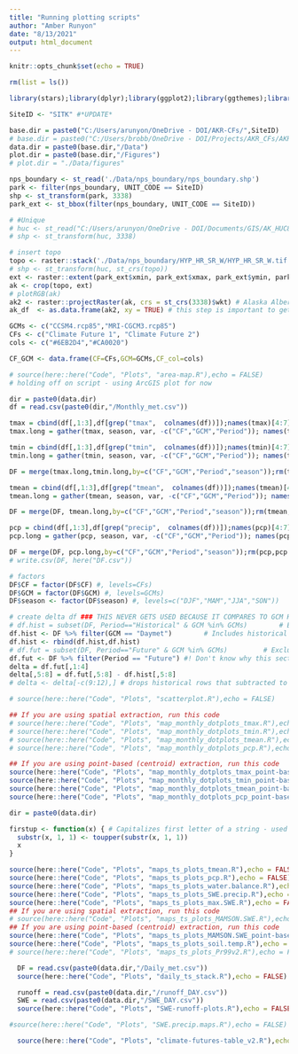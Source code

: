 ```yaml
---
title: "Running plotting scripts"
author: "Amber Runyon"
date: "8/13/2021"
output: html_document
---
```


```r
knitr::opts_chunk$set(echo = TRUE)
```

```r
rm(list = ls())

library(stars);library(dplyr);library(ggplot2);library(ggthemes);library(viridis);library(here);library(ggrepel);library(rlang);library(units); library(tidyr); library(lemon);library(ggpubr);library(gridExtra);library(grid); library(gtable); library(lubridate);library(terra);library(raster)

SiteID <- "SITK" #*UPDATE*

base.dir = paste0("C:/Users/arunyon/OneDrive - DOI/AKR-CFs/",SiteID) 
# base.dir = paste0("C:/Users/brobb/OneDrive - DOI/Projects/AKR_CFs/AKR-CFs/",SiteID) #*UPDATE*
data.dir = paste0(base.dir,"/Data")
plot.dir = paste0(base.dir,"/Figures")
# plot.dir = "./Data/figures"

nps_boundary <- st_read('./Data/nps_boundary/nps_boundary.shp')
park <- filter(nps_boundary, UNIT_CODE == SiteID)
shp <- st_transform(park, 3338)
park_ext <- st_bbox(filter(nps_boundary, UNIT_CODE == SiteID))

# #Unique
# huc <- st_read("C:/Users/arunyon/OneDrive - DOI/Documents/GIS/AK_HUC8/Kachemak_Tuxedni.shp")
# shp <- st_transform(huc, 3338)

# insert topo
topo <- raster::stack('./Data/nps_boundary/HYP_HR_SR_W/HYP_HR_SR_W.tif') # read in as stack so can see RBG layers
# shp <- st_transform(huc, st_crs(topo))
ext <- raster::extent(park_ext$xmin, park_ext$xmax, park_ext$ymin, park_ext$ymax) # extent defined by lat/long
ak <- crop(topo, ext)
# plotRGB(ak)
ak2 <- raster::projectRaster(ak, crs = st_crs(3338)$wkt) # Alaska Albers 
ak_df  <- as.data.frame(ak2, xy = TRUE) # this step is important to get it to plot in ggplot

GCMs <- c("CCSM4.rcp85","MRI-CGCM3.rcp85")
CFs <- c("Climate Future 1", "Climate Future 2")
cols <- c("#6EB2D4","#CA0020")

CF_GCM <- data.frame(CF=CFs,GCM=GCMs,CF_col=cols)
```

```r
# source(here::here("Code", "Plots", "area-map.R"),echo = FALSE)
# holding off on script - using ArcGIS plot for now
```

```r
dir = paste0(data.dir)
df = read.csv(paste0(dir,"/Monthly_met.csv"))

tmax = cbind(df[,1:3],df[grep("tmax",  colnames(df))]);names(tmax)[4:7] = gsub("\\..*","",names(tmax[,4:7]))
tmax.long = gather(tmax, season, var, -c("CF","GCM","Period")); names(tmax.long)[5]="tmax"

tmin = cbind(df[,1:3],df[grep("tmin",  colnames(df))]);names(tmin)[4:7] = gsub("\\..*","",names(tmin[,4:7]))
tmin.long = gather(tmin, season, var, -c("CF","GCM","Period")); names(tmin.long)[5]="tmin"

DF = merge(tmax.long,tmin.long,by=c("CF","GCM","Period","season"));rm(tmax,tmax.long,tmin,tmin.long)

tmean = cbind(df[,1:3],df[grep("tmean",  colnames(df))]);names(tmean)[4:7] = gsub("\\..*","",names(tmean[,4:7]))
tmean.long = gather(tmean, season, var, -c("CF","GCM","Period")); names(tmean.long)[5]="tmean"

DF = merge(DF, tmean.long,by=c("CF","GCM","Period","season"));rm(tmean,tmean.long)

pcp = cbind(df[,1:3],df[grep("precip",  colnames(df))]);names(pcp)[4:7] = gsub("\\..*","",names(pcp[,4:7]))
pcp.long = gather(pcp, season, var, -c("CF","GCM","Period")); names(pcp.long)[5]="pcp"

DF = merge(DF, pcp.long,by=c("CF","GCM","Period","season"));rm(pcp,pcp.long)
# write.csv(DF, here("DF.csv"))

# factors
DF$CF = factor(DF$CF) #, levels=CFs)
DF$GCM = factor(DF$GCM) #, levels=GCMs)
DF$season <- factor(DF$season) #, levels=c("DJF","MAM","JJA","SON"))

# create delta df ### THIS NEVER GETS USED BECAUSE IT COMPARES TO GCM HIS INSTEAD OF DAYMET
# df.hist = subset(DF, Period=="Historical" & GCM %in% GCMs)        # Excludes historical rows
df.hist <- DF %>% filter(GCM == "Daymet")        # Includes historical rows
df.hist <- rbind(df.hist,df.hist)
# df.fut = subset(DF, Period=="Future" & GCM %in% GCMs)         # Excludes historical rows
df.fut <- DF %>% filter(Period == "Future") #! Don't know why this section was in there. Seems wrong #| (GCM == "Daymet" & Period == "Historical"))      # Includes historical rows
delta = df.fut[,1:4]
delta[,5:8] = df.fut[,5:8] - df.hist[,5:8]
# delta <- delta[-c(9:12),] # drops historical rows that subtracted to '0'

# source(here::here("Code", "Plots", "scatterplot.R"),echo = FALSE) 
```

```r

## If you are using spatial extraction, run this code
# source(here::here("Code", "Plots", "map_monthly_dotplots_tmax.R"),echo = FALSE)
# source(here::here("Code", "Plots", "map_monthly_dotplots_tmin.R"),echo = FALSE)
# source(here::here("Code", "Plots", "map_monthly_dotplots_tmean.R"),echo = FALSE)
# source(here::here("Code", "Plots", "map_monthly_dotplots_pcp.R"),echo = FALSE)

## If you are using point-based (centroid) extraction, run this code
source(here::here("Code", "Plots", "map_monthly_dotplots_tmax_point-based.R"),echo = FALSE)
source(here::here("Code", "Plots", "map_monthly_dotplots_tmin_point-based.R"),echo = FALSE)
source(here::here("Code", "Plots", "map_monthly_dotplots_tmean_point-based.R"),echo = FALSE)
source(here::here("Code", "Plots", "map_monthly_dotplots_pcp_point-based.R"),echo = FALSE)

```

```r
dir = paste0(data.dir)

firstup <- function(x) { # Capitalizes first letter of a string - used in ts plots
  substr(x, 1, 1) <- toupper(substr(x, 1, 1))
  x
}

source(here::here("Code", "Plots", "maps_ts_plots_tmean.R"),echo = FALSE)
source(here::here("Code", "Plots", "maps_ts_plots_pcp.R"),echo = FALSE)
source(here::here("Code", "Plots", "maps_ts_plots_water.balance.R"),echo = FALSE)
source(here::here("Code", "Plots", "maps_ts_plots_SWE.precip.R"),echo = FALSE)
source(here::here("Code", "Plots", "maps_ts_plots_max.SWE.R"),echo = FALSE)
## If you are using spatial extraction, run this code
# source(here::here("Code", "Plots", "maps_ts_plots_MAMSON.SWE.R"),echo = FALSE)
## If you are using point-based (centroid) extraction, run this code
source(here::here("Code", "Plots", "maps_ts_plots_MAMSON.SWE_point-based.R"),echo = FALSE)
source(here::here("Code", "Plots", "maps_ts_plots_soil.temp.R"),echo = FALSE)
# source(here::here("Code", "Plots", "maps_ts_plots_Pr99v2.R"),echo = FALSE) # not running for AK for now - takes very long to run and can get similar info from northern climate reports

```

``` r
  DF = read.csv(paste0(data.dir,"/Daily_met.csv"))
  source(here::here("Code", "Plots", "daily_ts_stack.R"),echo = FALSE)

```

```r
  runoff = read.csv(paste0(data.dir,"/runoff_DAY.csv"))
  SWE = read.csv(paste0(data.dir,"/SWE_DAY.csv"))
  source(here::here("Code", "Plots", "SWE-runoff-plots.R"),echo = FALSE)

```

```r
#source(here::here("Code", "Plots", "SWE.precip.maps.R"),echo = FALSE)
```

```r
  source(here::here("Code", "Plots", "climate-futures-table_v2.R"),echo = FALSE)
```


